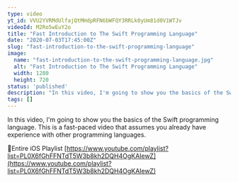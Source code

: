 ```yaml
---
type: video
yt_id: VVU2YVRMdUlfajQtMHdpRFN6bWFQY3RRLk0yUm81d0V1WTJv
videoId: M2Ro5wEuY2o
title: "Fast Introduction to The Swift Programming Language"
date: "2020-07-03T17:45:00Z"
slug: "fast-introduction-to-the-swift-programming-language"
image: 
  name: "fast-introduction-to-the-swift-programming-language.jpg"
  alt: "Fast Introduction to The Swift Programming Language"
  width: 1280
  height: 720
status: 'published'
description: "In this video, I'm going to show you the basics of the Swift programming language. This is a fast-paced video that assumes you already have experience with other programming languages."
tags: []
---
```


In this video, I'm going to show you the basics of the Swift programming language. This is a fast-paced video that assumes you already have experience with other programming languages.

🔗Entire iOS Playlist 
[https://www.youtube.com/playlist?list=PL0X6fGhFFNTdT5W3b8kh2DQH4OgKAIewZ](https://www.youtube.com/playlist?list=PL0X6fGhFFNTdT5W3b8kh2DQH4OgKAIewZ)


